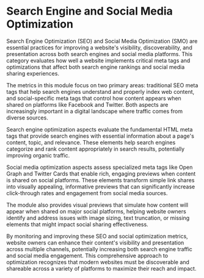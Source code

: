# Search Engine and Social Media Optimization

Search Engine Optimization (SEO) and Social Media Optimization (SMO) are essential practices for improving a website's visibility, discoverability, and presentation across both search engines and social media platforms. This category evaluates how well a website implements critical meta tags and optimizations that affect both search engine rankings and social media sharing experiences.

The metrics in this module focus on two primary areas: traditional SEO meta tags that help search engines understand and properly index web content, and social-specific meta tags that control how content appears when shared on platforms like Facebook and Twitter. Both aspects are increasingly important in a digital landscape where traffic comes from diverse sources.

Search engine optimization aspects evaluate the fundamental HTML meta tags that provide search engines with essential information about a page's content, topic, and relevance. These elements help search engines categorize and rank content appropriately in search results, potentially improving organic traffic.

Social media optimization aspects assess specialized meta tags like Open Graph and Twitter Cards that enable rich, engaging previews when content is shared on social platforms. These elements transform simple link shares into visually appealing, informative previews that can significantly increase click-through rates and engagement from social media sources.

The module also provides visual previews that simulate how content will appear when shared on major social platforms, helping website owners identify and address issues with image sizing, text truncation, or missing elements that might impact social sharing effectiveness.

By monitoring and improving these SEO and social optimization metrics, website owners can enhance their content's visibility and presentation across multiple channels, potentially increasing both search engine traffic and social media engagement. This comprehensive approach to optimization recognizes that modern websites must be discoverable and shareable across a variety of platforms to maximize their reach and impact.